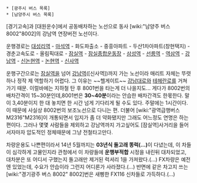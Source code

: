  * [광주시 버스 목록]
 * [남양주시 버스 목록]

[경기고속]과 [대원운수]에서 공동배차하는 노선으로 동사 [wiki:"남양주 버스 8002"8002]의 강남역 연장버전 노선이다. 

운행경로는 [[대성리역]] - [[마석역]] - 화도파출소 - 중흥아파트 - 두산1차아파트(창현택지) - 경춘고속도로 - 올림픽대로 - [[잠실역]] - [[잠실종합운동장]] - [[삼성역(서울)|삼성역]] - [[선릉역]] - [[역삼역]] - [[강남역]] - [[신논현역]] - [[논현역]] - [[신사역]]

운행구간으로는 [[잠실역]]을 넘어 [[강남역]]([신사역])까지 가는 노선이라 매리트 자체는 뚜렷하나 정작 제 역할하기 어렵다. 그 이유는 ~~헬게이트~~ [[강남대로]]와 [[테헤란로]]를 거쳐가기 때문. 이럴바에는 지하철 탄 후 8001번을 타는게 더 나을지도... 게다가 8002번의 배차간격이 15~30분인데,8001번은 '''30~40분'''이라는 안습한 배차간격도 한몫한다. 말이 3,40분이지 한 대 놓치면 한 시간 넘게 기다리게 될 수도 있다. 주말에는 1시간이다. 이 때문에 사실상 8002번의 보조노선으로 다니는 편. 더불어 [wiki:"광역급행버스 M2316"M2316]이 개통되면서 입지가 좀 더 약화됐지만 그래도 어느정도 연명은 하는 편이다. 그러나 몇몇 사람들을 제외하고 강남역까지 가고싶어도 [잠실역]사거리을 들어서자마자 압도적인 정체때문에 그냥 전철타고만다.

차량운용도 나쁜편이라서 14년 5월까지는 '''03년식 돌고래 똥럭(...)'''이 다녔는데, 이 차들이 심각하게 고물인지라 관청에서 이 차량들에 '''운행부적합''' 시정을 내린뒤 대차되었고, 대차분은 또 어디서 구했는지 돌고래만 제거된 럭셔리 1을 가져왔다.(...) FX차량은 예전엔 있었는데, 수요가 안습이라 그런지 어디론가 사라졌다.(...) 반면에 같은 차고지 쓰는 [wiki:"경기광주 버스 8002" 8002]번은 새삥한 FX116 신차들로 가득하다.(...)

